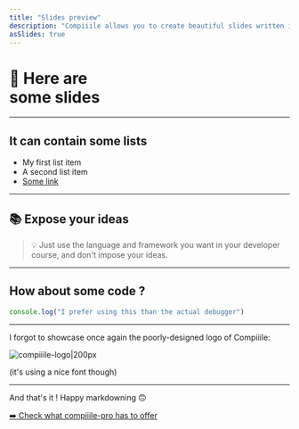 ```yaml
---
title: "Slides preview"
description: "Compiiile allows you to create beautiful slides written in Markdown without any configuration."
asSlides: true
---
```


# 👋 Here are<br/>some slides

---

## It can contain some lists

- My first list item
- A second list item
- [Some link](https://github.com/AlbanCrepel/compiiile)

---

## 📚 Expose your ideas

> 💡 Just use the language and framework you want in your developer course, and don't impose your ideas.

---

## How about some code ?

```javascript
console.log("I prefer using this than the actual debugger")
```

---

I forgot to showcase once again the poorly-designed logo of Compiiile:

![compiiile-logo|200px](./.compiiile/public/favicon.png)

(it's using a nice font though)

---

And that's it ! Happy markdowning :upside_down_face:

[:arrow_right: Check what compiiile-pro has to offer](./3-pro-installation.md)
